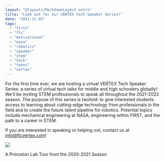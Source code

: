 ```yaml
---
layout: "@layouts/MarkdownLayout.astro"
title: "Look out for our VERTEX Tech Speaker Series!"
date: "2021-11-03"
tags:
  - "first"
  - "ftc"
  - "motivational"
  - "nasa"
  - "robotics"
  - "speaker"
  - "stem"
  - "tech"
  - "teens"
  - "vertex"
---
```


For the first time ever, we are hosting a virtual VERTEX Tech Speaker Series: a series of virtual tech talks for middle and high schoolers globally! We'll be inviting STEM professionals to speak all throughout the 2021-2022 season. The purpose of this series is twofold: to give interested students access to learning about cutting-edge technology from professionals in the field and to create the future talent pipeline for robotics. Potential topics include mechanical engineering at NASA, engineering within FIRST, and the path to a career in STEM.

If you are interested in speaking or helping out, contact us at [info@ftcvertex.com](mailto:info@ftcvertex.com)!

![](/images/unnamed-2.png)

A Princeton Lab Tour from the 2020-2021 Season
